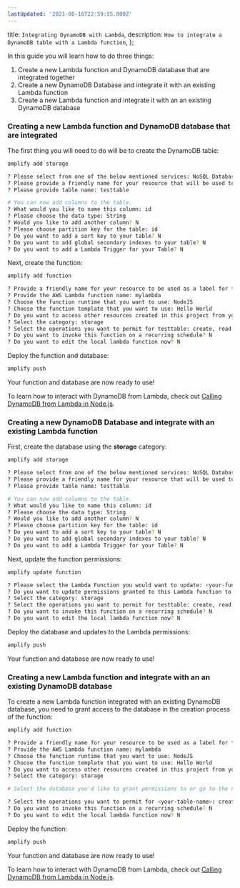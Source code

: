 ```yaml
---
lastUpdated: '2021-08-16T22:59:55.000Z'
---
```

  title: `Integrating DynamoDB with Lambda`,
  description: `How to integrate a DynamoDB table with a Lambda function`,
};

In this guide you will learn how to do three things:

1. Create a new Lambda function and DynamoDB database that are integrated together
2. Create a new DynamoDB Database and integrate it with an existing Lambda function
3. Create a new Lambda function and integrate it with an an existing DynamoDB database

### Creating a new Lambda function and DynamoDB database that are integrated

The first thing you will need to do will be to create the DynamoDB table:

```sh
amplify add storage

? Please select from one of the below mentioned services: NoSQL Database
? Please provide a friendly name for your resource that will be used to label this category in the project: testtable
? Please provide table name: testtable

# You can now add columns to the table.
? What would you like to name this column: id
? Please choose the data type: String
? Would you like to add another column? N
? Please choose partition key for the table: id
? Do you want to add a sort key to your table? N
? Do you want to add global secondary indexes to your table? N
? Do you want to add a Lambda Trigger for your Table? N
```

Next, create the function:

```sh
amplify add function

? Provide a friendly name for your resource to be used as a label for this category in the project: mylambda
? Provide the AWS Lambda function name: mylambda
? Choose the function runtime that you want to use: NodeJS
? Choose the function template that you want to use: Hello World
? Do you want to access other resources created in this project from your Lambda function? Y
? Select the category: storage
? Select the operations you want to permit for testtable: create, read, update, delete
? Do you want to invoke this function on a recurring schedule? N
? Do you want to edit the local lambda function now? N
```

Deploy the function and database:

```sh
amplify push
```

Your function and database are now ready to use!

To learn how to interact with DynamoDB from Lambda, check out [Calling DynamoDB from Lambda in Node.js](/guides/functions/dynamodb-from-js-lambda).

### Creating a new DynamoDB Database and integrate with an existing Lambda function

First, create the database using the __storage__ category:

```sh
amplify add storage

? Please select from one of the below mentioned services: NoSQL Database
? Please provide a friendly name for your resource that will be used to label this category in the project: testtable
? Please provide table name: testtable

# You can now add columns to the table.
? What would you like to name this column: id
? Please choose the data type: String
? Would you like to add another column? N
? Please choose partition key for the table: id
? Do you want to add a sort key to your table? N
? Do you want to add global secondary indexes to your table? N
? Do you want to add a Lambda Trigger for your Table? N
```

Next, update the function permissions:

```sh
amplify update function

? Please select the Lambda Function you would want to update: <your-function>
? Do you want to update permissions granted to this Lambda function to perform on other resources in your project? Y
? Select the category: storage
? Select the operations you want to permit for testtable: create, read, update, delete
? Do you want to invoke this function on a recurring schedule? N
? Do you want to edit the local lambda function now? N
```

Deploy the database and updates to the Lambda permissions:

```sh
amplify push
```

Your function and database are now ready to use!

### Creating a new Lambda function and integrate with an an existing DynamoDB database

To create a new Lambda function integrated with an existing DynamoDB database, you need to grant access to the database in the creation process of the function:

```sh
amplify add function

? Provide a friendly name for your resource to be used as a label for this category in the project: mylambda
? Provide the AWS Lambda function name: mylambda
? Choose the function runtime that you want to use: NodeJS
? Choose the function template that you want to use: Hello World
? Do you want to access other resources created in this project from your Lambda function? Y
? Select the category: storage

# Select the database you'd like to grant permissions to or go to the next step if there is only one database in the project

? Select the operations you want to permit for <your-table-name>: create, read, update, delete
? Do you want to invoke this function on a recurring schedule? N
? Do you want to edit the local lambda function now? N
```

Deploy the function:

```sh
amplify push
```

Your function and database are now ready to use!

To learn how to interact with DynamoDB from Lambda, check out [Calling DynamoDB from Lambda in Node.js](/guides/functions/dynamodb-from-js-lambda).
